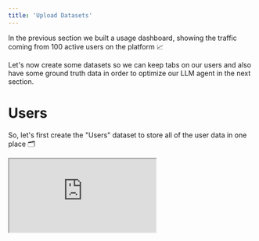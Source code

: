 ```yaml
---
title: 'Upload Datasets'
---
```


In the previous section we built a usage dashboard,
showing the traffic coming from 100 active users on the platform 📈

Let's now create some datasets so we can keep tabs on our users
and also have some ground truth data in order to optimize our LLM agent in the next section.

# Users

So, let's first create the "Users" dataset to store all of the user data in one place 🗂️

<div
  style={{
    position: 'relative',
    paddingBottom: '56.25%', // 16:9 ratio
    height: 0,
  }}
>
  <iframe
    style={{
      position: 'absolute',
      top: 0,
      left: 0,
      width: '100%',
      height: '100%',
      border: 'none'
    }}
    src="https://www.youtube.com/embed/94JjxO5LZtI"
    allow="accelerometer; autoplay; clipboard-write; encrypted-media; gyroscope; picture-in-picture"
    allowFullScreen
  />
</div>

## Upload

We have exported these details to
[users.json](https://github.com/unifyai/demos/blob/main/marking_assistant/data/users.json).
We can easily upload this to the platform via the Python client.

Let's add imports,

```python
import os
import wget
import json
import unify
```

activate the project,

```python
unify.activate("MarkingAssistant")
```

download the data,

```python
if not os.path.exists("users.json"):
    wget.download(
        "https://github.com/unifyai/demos/"
        "raw/refs/heads/main/marking_assistant/"
        "data/users.json"
    )
```

and read the data.

```python
with open("users.json", "r") as f:
    users = json.load(f)
```

We can then create a dataset like so:

```python
users_dataset = unify.Dataset(users, name="Users")
```

It's good practice to use `.sync()` when uploading,
as this performs a bi-directional sync,
and uploads/downloads data to achieve the superset both locally and upstream.

```python
users_dataset.sync()
```

In this case the dataset did not exist upstream,
and so `.sync()` was equivalent to calling `.upload()`.

## Analyze

Let's now create a new `Dataset` Tab in our interface,
and set the context of the *entire tab* to `Datasets`
such that all tables will only have access to this context.
The only datasets, `Users`, is then loaded into the table automatically.

<Accordion title="Expand">
<img class="dark-light" width="100%" src="https://raw.githubusercontent.com/unifyai/unifyai.github.io/refs/heads/main/img/externally_linked/docs/demo_datasets_create_tab.gif"/>
click image to maximize
</Accordion>

### Sort Surnames

We can sort the data alphabetically if we want the data to be more structured.

<Accordion title="Expand">
<img class="dark-light" width="100%" src="https://raw.githubusercontent.com/unifyai/unifyai.github.io/refs/heads/main/img/externally_linked/docs/demo_datasets_sort_users.gif"/>
click image to maximize
</Accordion>

### Search for Students

We can also search for any student in the search bar.

<Accordion title="Expand">
<img class="dark-light" width="100%" src="https://raw.githubusercontent.com/unifyai/unifyai.github.io/refs/heads/main/img/externally_linked/docs/demo_datasets_global_search.gif"/>
click image to maximize
</Accordion>

# Test Set

Before we deploy an agent to mark the user answers in production,
we need to be able to evaluate the agent performance.
This is what a test set is for,
matching agent *inputs* with desired agent *outputs*.

<div
  style={{
    position: 'relative',
    paddingBottom: '56.25%', // 16:9 ratio
    height: 0,
  }}
>
  <iframe
    style={{
      position: 'absolute',
      top: 0,
      left: 0,
      width: '100%',
      height: '100%',
      border: 'none'
    }}
    src="https://www.youtube.com/embed/YmScUwJ1ulw"
    allow="accelerometer; autoplay; clipboard-write; encrypted-media; gyroscope; picture-in-picture"
    allowFullScreen
  />
</div>

## Upload

Let's assume we have a dataset of questions,
answers and the *correct* number of marks to award for each answer,
that an expert marker has provided,
alongside their rationale for awarding this number of marks.

In our case, this was synthetically generated by OpenAI's o1 via
[this script](https://github.com/unifyai/demos/blob/main/ai_tutor/generate_data.py),
but for the sake of example, we can assume it was generated by expert human markers.

The data was then organized into a test set using
[this script](https://github.com/unifyai/demos/blob/main/marking_assistant/generate_test_dataset.py),
and the resultant data is saved in [test_set.json](https://github.com/unifyai/demos/blob/main/marking_assistant/data/test_set.json).

### Full Dataset

As before, lets download the data,

```python
if not os.path.exists("users.json"):
    wget.download(
        "https://github.com/unifyai/demos/"
        "raw/refs/heads/main/marking_assistant/"
        "data/test_set.json"
    )
```

read the data,

```python
with open("test_set.json", "r") as f:
    test_set = json.load(f)
```

create a dataset,

```python
test_set = unify.Dataset(test_set, name="TestSet")
```

and upload it into the platform.

```python
test_set.sync()
```

### Sub-Datasets

Whilst we're improving our LLM agent (next section),
we won't necessarily want to test against **all** 321 examples **every time**.
This would be both very costly and very time consuming,
and needlessly wasteful early on,
when a handful of examples will suffice to point us in the right direction.

Therefore, let's create some subsets of the full test dataset.
Let's start with 10 examples,
and then double up to 160 (almost half the full size).
The test set has already been shuffled,
so we can simply take increasing slices starting from the beginning.

```python
for size in [10, 20, 40, 80, 160]:
    test_set[0:size].set_name(f"TestSet{size}").sync()
```

## Analyze

Let's now analyze the test datasets, to verify everything is as it should be  🔍

### Check Sub-Datasets

Let's take a look at our different dataset slices.

Each sub-dataset contains the **same** logs as the main dataset,
and as every other overlapping sub-dataset.
For example,
any in-place updates to the logs will be reflected in **all** datasets.

<Accordion title="Expand">
<img class="dark-light" width="100%" src="https://raw.githubusercontent.com/unifyai/unifyai.github.io/refs/heads/main/img/externally_linked/docs/demo_datasets_sub_test_sets.gif"/>
click image to maximize
</Accordion>

### Verify All Data is Present

Let's verify that all of the data is present, as expected.

#### Number of Papers

We should have a total of three papers, as per this
[original PDF](https://www.ocr.org.uk/Images/169000-foundation-tier-sample-assessment-materials.pdf),
and as per the parsed representation we extracted
[here](https://github.com/unifyai/demos/tree/main/marking_assistant/data/parsed/GCSE_(9%E2%80%931)_Mathematics).
We can confirm this by grouping by the papers.

<Accordion title="Expand">
<img class="dark-light" width="100%" src="https://raw.githubusercontent.com/unifyai/unifyai.github.io/refs/heads/main/img/externally_linked/docs/group_papers.gif"/>
click image to maximize
</Accordion>

#### Number of Questions

Each paper should have a set number of questions.
Checking [the original PDF](https://www.ocr.org.uk/Images/169000-foundation-tier-sample-assessment-materials.pdf),
we can see that:

- Paper1 -> 21 Questions
- Paper 2 -> 19 Questions
- Paper 3 -> 19 Questions

However, questions are also **omitted** from the test set if:

- they involve an image as **part of the question**, (they are [not text-only](https://github.com/unifyai/demos/blob/main/marking_assistant/helpers.py#L125))
- the question was not `correctly_parsed` (example [parsed paper](https://github.com/unifyai/demos/blob/main/marking_assistant/data/parsed/GCSE_(9%E2%80%931)_Mathematics/J560_01_Paper_1_(Foundation_Tier)_Sample_Question_Paper/paper/parsed.json))
- the question markscheme was not `correctly_parsed` (example [parsed markscheme](https://github.com/unifyai/demos/blob/main/marking_assistant/data/parsed/GCSE_(9%E2%80%931)_Mathematics/J560_01_Paper_1_(Foundation_Tier)_Sample_Question_Paper/markscheme/parsed.json))

Let's check how many questions were used from each of the three papers.
We can simply *also* group by the question number,
and then unfold these nested groups.

<Accordion title="Expand">
<img class="dark-light" width="100%" src="https://raw.githubusercontent.com/unifyai/unifyai.github.io/refs/heads/main/img/externally_linked/docs/group_questions.gif"/>
click image to maximize
</Accordion>

As expected,
we can see that not all of the questions are replicated in the test set.
Upon further inspection,
we can see that the following questions are all ommitted due to
the inclusion of necessary images as part of the question (`"text-only": false`):

- [Paper1->Question12](https://github.com/unifyai/demos/blob/main/marking_assistant/data/parsed/GCSE_(9%E2%80%931)_Mathematics/J560_01_Paper_1_(Foundation_Tier)_Sample_Question_Paper/paper/parsed.json#L131)
- [Paper1->Question13](https://github.com/unifyai/demos/blob/main/marking_assistant/data/parsed/GCSE_(9%E2%80%931)_Mathematics/J560_01_Paper_1_(Foundation_Tier)_Sample_Question_Paper/paper/parsed.json#L146)
- [Paper1->Question16](https://github.com/unifyai/demos/blob/main/marking_assistant/data/parsed/GCSE_(9%E2%80%931)_Mathematics/J560_01_Paper_1_(Foundation_Tier)_Sample_Question_Paper/paper/parsed.json#L183)
- [Paper3->Question2](https://github.com/unifyai/demos/blob/main/marking_assistant/data/parsed/GCSE_(9%E2%80%931)_Mathematics/J560_03_Paper_3_(Foundation_Tier)_Sample_Question_Paper/paper/parsed.json#L17)

#### Number of Target Answers

Finally, each question should have `N+1` candidate answers,
where `N` is the number of available marks: `[0, 1, ..., N]`.
Let's verify this is correct,
by adding the `available_marks_total` column,
and verifying that the group sizes are all equal to `available_marks_total + 1`.

<Accordion title="Expand">
<img class="dark-light" width="100%" src="https://raw.githubusercontent.com/unifyai/unifyai.github.io/refs/heads/main/img/externally_linked/docs/unfold_available_marks_total.gif"/>
click image to maximize
</Accordion>

It seems as though the data is all formatted as we expected it to be,
and the 321 ground truth examples do indeed exhaustively fill all possible marks
for all the valid (text-only) questions across all papers ✅

That's it, we're now ready to implement our LLM agent,
and start iterating to improve the performance! 🔁